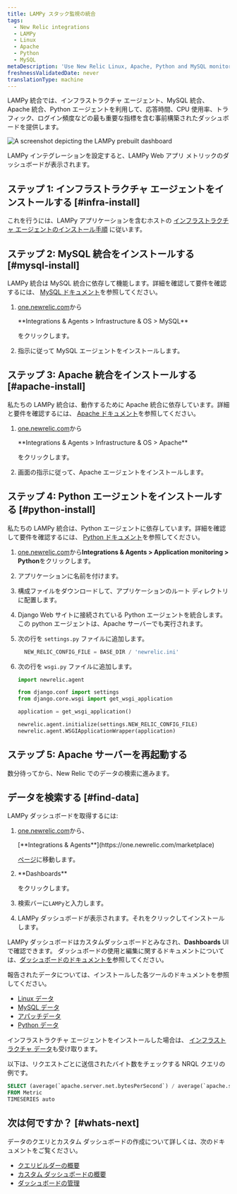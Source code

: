 ```yaml
---
title: LAMPy スタック監視の統合
tags:
  - New Relic integrations
  - LAMPy
  - Linux
  - Apache
  - Python
  - MySQL
metaDescription: 'Use New Relic Linux, Apache, Python and MySQL monitoring to get a dashboard with metrics from your LAMPy application.'
freshnessValidatedDate: never
translationType: machine
---
```


LAMPy 統合では、インフラストラクチャ エージェント、MySQL 統合、Apache 統合、Python エージェントを利用して、応答時間、CPU 使用率、トラフィック、ログイン頻度などの最も重要な指標を含む事前構築されたダッシュボードを提供します。

<img
  title="Lampy dashboard"
  alt="A screenshot depicting the LAMPy prebuilt dashboard"
  src="/images/infrastructure_screenshot-full_lampy-dashboard-1.webp"
/>

<figcaption>
  LAMPy インテグレーションを設定すると、LAMPy Web アプリ メトリックのダッシュボードが表示されます。
</figcaption>

## ステップ 1: インフラストラクチャ エージェントをインストールする [#infra-install]

これを行うには、LAMPy アプリケーションを含むホストの [インフラストラクチャ エージェントのインストール手順](/docs/infrastructure/install-infrastructure-agent/linux-installation/install-infrastructure-monitoring-agent-linux) に従います。

## ステップ 2: MySQL 統合をインストールする [#mysql-install]

LAMPy 統合は MySQL 統合に依存して機能します。詳細を確認して要件を確認するには、 [MySQL ドキュメント](/install/mysql/)を参照してください。

1. [one.newrelic.com](https://one.newrelic.com)から

   <DNT>
     **Integrations & Agents > Infrastructure & OS > MySQL**
   </DNT>

   をクリックします。

2. 指示に従って MySQL エージェントをインストールします。

## ステップ 3: Apache 統合をインストールする [#apache-install]

私たちの LAMPy 統合は、動作するために Apache 統合に依存しています。詳細と要件を確認するには、 [Apache ドキュメント](/docs/infrastructure/host-integrations/host-integrations-list/apache-monitoring-integration/)を参照してください。

1. [one.newrelic.com](https://one.newrelic.com)から

   <DNT>
     **Integrations & Agents > Infrastructure & OS > Apache**
   </DNT>

   をクリックします。

2. 画面の指示に従って、Apache エージェントをインストールします。

## ステップ 4: Python エージェントをインストールする [#python-install]

私たちの LAMPy 統合は、Python エージェントに依存しています。詳細を確認して要件を確認するには、 [Python ドキュメント](/docs/apm/agents/python-agent/getting-started/introduction-new-relic-python/)を参照してください。

1. [one.newrelic.com](https://one.newrelic.com)から<DNT>**Integrations & Agents > Application monitoring > Python**</DNT>をクリックします。

2. アプリケーションに名前を付けます。

3. 構成ファイルをダウンロードして、アプリケーションのルート ディレクトリに配置します。

4. Django Web サイトに接続されている Python エージェントを統合します。この python エージェントは、Apache サーバーでも実行されます。

5. 次の行を `settings.py` ファイルに追加します。

   ```py
     NEW_RELIC_CONFIG_FILE = BASE_DIR / 'newrelic.ini'
   ```

6. 次の行を `wsgi.py` ファイルに追加します。

   ```py
   import newrelic.agent

   from django.conf import settings 
   from django.core.wsgi import get_wsgi_application

   application = get_wsgi_application()

   newrelic.agent.initialize(settings.NEW_RELIC_CONFIG_FILE)
   newrelic.agent.WSGIApplicationWrapper(application)

   ```

## ステップ 5: Apache サーバーを再起動する

数分待ってから、New Relic でのデータの検索に進みます。

## データを検索する [#find-data]

LAMPy ダッシュボードを取得するには:

1. [one.newrelic.com](https://one.newrelic.com)から、

   <DNT>
     [**Integrations & Agents**](https://one.newrelic.com/marketplace)
   </DNT>

   [ページ](https://one.newrelic.com/marketplace)に移動します。

2. <DNT>
     **Dashboards**
   </DNT>

   をクリックします。

3. 検索バーに`LAMPy`と入力します。

4. LAMPy ダッシュボードが表示されます。それをクリックしてインストールします。

LAMPy ダッシュボードはカスタムダッシュボードとみなされ、<DNT>**Dashboards**</DNT> UIで確認できます。 ダッシュボードの使用と編集に関するドキュメントについては、[ダッシュボードのドキュメントを](/docs/query-your-data/explore-query-data/dashboards/introduction-dashboards)参照してください。

報告されたデータについては、インストールした各ツールのドキュメントを参照してください。

* [Linux データ](/docs/infrastructure/install-infrastructure-agent/linux-installation/install-infrastructure-monitoring-agent-linux/)
* [MySQL データ](/install/mysql/#metrics)
* [アパッチデータ](/docs/infrastructure/host-integrations/host-integrations-list/apache-monitoring-integration/)
* [Python データ](/docs/apm/agents/python-agent/getting-started/introduction-new-relic-python/)

インフラストラクチャ エージェントをインストールした場合は、 [インフラストラクチャ データ](/docs/infrastructure/manage-your-data/data-instrumentation/default-infrastructure-monitoring-data/#infrastructure-events)も受け取ります。

以下は、リクエストごとに送信されたバイト数をチェックする NRQL クエリの例です。

```sql
SELECT (average(`apache.server.net.bytesPerSecond`) / average(`apache.server.net.requestsPerSecond`)) as 'Bytes sent per request' 
FROM Metric 
TIMESERIES auto
```

## 次は何ですか？ [#whats-next]

データのクエリとカスタム ダッシュボードの作成について詳しくは、次のドキュメントをご覧ください。

* [クエリビルダーの概要](/docs/query-your-data/explore-query-data/query-builder/introduction-query-builder)
* [カスタム ダッシュボードの概要](/docs/query-your-data/explore-query-data/dashboards/introduction-dashboards)
* [ダッシュボードの管理](/docs/query-your-data/explore-query-data/dashboards/manage-your-dashboard)
